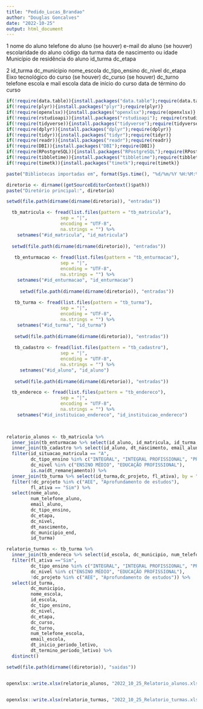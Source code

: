 ---
title: "Pedido_Lucas_Brandao"
author: "Douglas Goncalves"
date: "2022-10-25"
output: html_document
---
1
nome do aluno
telefone do aluno (se houver)
e-mail do aluno (se houver)
escolaridade do aluno
código da turma
data de nascimento ou idade
Município de residência do aluno
id_turma
dc_etapa

2
id_turma
dc_municipio
nome_escola
dc_tipo_ensino
dc_nivel
dc_etapa
Eixo tecnológico do curso (se houver)
dc_curso (se houver)
dc_turno
telefone escola
e mail escola
data de início do curso
data de término do curso

```{r BIBLIOTECA}
if(!require(data.table)){install.packages("data.table");require(data.table)}
if(!require(plyr)){install.packages("plyr");require(plyr)}
if(!require(openxlsx)){install.packages("openxlsx");require(openxlsx)}
if(!require(rstudioapi)){install.packages("rstudioapi"); require(rstudioapi)}
if(!require(tidyverse)){install.packages("tidyverse");require(tidyverse)}
if(!require(dplyr)){install.packages("dplyr");require(dplyr)}
if(!require(tidyr)){install.packages("tidyr");require(tidyr)}
if(!require(readr)){install.packages("readr");require(readr)}
if(!require(DBI)){install.packages("DBI");require(DBI)}
if(!require(RPostgreSQL)){install.packages("RPostgreSQL");require(RPostgreSQL)}
if(!require(tibbletime)){install.packages("tibbletime");require(tibbletime)}
if(!require(timetk)){install.packages("timetk");require(timetk)}

paste("Bibliotecas importadas em", format(Sys.time(), "%d/%m/%Y %H:%M:%S")) #essa parte me retorna QUANDO a biblioteca foi importada

```

```{r DIRETORIO}

diretorio <- dirname((getSourceEditorContext()$path))
paste("Diretório principal:", diretorio)

```

```{r ENTRADAS}

setwd(file.path(dirname(dirname(diretorio)), "entradas")) 

  tb_matricula <- fread(list.files(pattern = "tb_matricula"),
                    sep = "|",
                    encoding = "UTF-8",
                    na.strings = "") %>% 
    setnames("#id_matricula", "id_matricula")
  
  setwd(file.path(dirname(dirname(diretorio)), "entradas")) 
  
   tb_enturmacao <- fread(list.files(pattern = "tb_enturmacao"),
                    sep = "|",
                    encoding = "UTF-8",
                    na.strings = "") %>% 
    setnames("#id_enturmacao", "id_enturmacao")
   
     setwd(file.path(dirname(dirname(diretorio)), "entradas")) 
  
   tb_turma <- fread(list.files(pattern = "tb_turma"),
                    sep = "|",
                    encoding = "UTF-8",
                    na.strings = "") %>% 
    setnames("#id_turma", "id_turma")
   
   setwd(file.path(dirname(dirname(diretorio)), "entradas")) 
  
   tb_cadastro <- fread(list.files(pattern = "tb_cadastro"),
                    sep = "|",
                    encoding = "UTF-8",
                    na.strings = "") %>% 
     setnames("#id_aluno", "id_aluno")
   
   setwd(file.path(dirname(dirname(diretorio)), "entradas")) 

  tb_endereco <- fread(list.files(pattern = "tb_endereco"),
                    sep = "|",
                    encoding = "UTF-8",
                    na.strings = "") %>% 
    setnames("#id_instituicao_endereco", "id_instituicao_endereco")

   
```

```{r TRANSFORMAÇÃO}

relatorio_alunos <- tb_matricula %>% 
  inner_join(tb_enturmacao %>% select(id_aluno, id_matricula, id_turma, nome_turma, id_curso, dc_curso, dt_remanejamento), by = c("id_aluno", "id_matricula")) %>% 
  inner_join(tb_cadastro %>% select(id_aluno, dt_nascimento, email_aluno, num_telefone_aluno, dc_municipio_end), by = "id_aluno") %>% 
  filter(id_situacao_matricula == "A", 
         dc_tipo_ensino %in% c("INTEGRAL", "INTEGRAL PROFISSIONAL", "PROFISSIONAL"),
         dc_nivel %in% c("ENSINO MÉDIO", "EDUCAÇÃO PROFISSIONAL"),
         is.na(dt_remanejamento)) %>% 
  inner_join(tb_turma %>% select(id_turma,dc_projeto, fl_ativa), by = "id_turma") %>% 
  filter(!dc_projeto %in% c("AEE", "Aprofundamento de estudos"),
         fl_ativa == "Sim") %>% 
  select(nome_aluno,
         num_telefone_aluno,
         email_aluno,
         dc_tipo_ensino,
         dc_etapa,
         dc_nivel,
         dt_nascimento,
         dc_municipio_end,
         id_turma)

relatorio_turmas <- tb_turma %>% 
  inner_join(tb_endereco %>% select(id_escola, dc_municipio, num_telefone_escola, email_escola, nome_escola, id_endereco), by = c("id_escola", "id_endereco")) %>% 
  filter(fl_ativa =="Sim",
         dc_tipo_ensino %in% c("INTEGRAL", "INTEGRAL PROFISSIONAL", "PROFISSIONAL"),
         dc_nivel %in% c("ENSINO MÉDIO", "EDUCAÇÃO PROFISSIONAL"),
         !dc_projeto %in% c("AEE", "Aprofundamento de estudos")) %>% 
  select(id_turma,
         dc_municipio,
         nome_escola,
         id_escola,
         dc_tipo_ensino,
         dc_nivel,
         dc_etapa,
         dc_curso,
         dc_turno,
         num_telefone_escola,
         email_escola,
         dt_inicio_periodo_letivo,
         dt_termino_periodo_letivo) %>% 
  distinct()

```

```{r WORKBOOK}

setwd(file.path(dirname((diretorio)), "saidas")) 


openxlsx::write.xlsx(relatorio_alunos, "2022_10_25_Relatorio_alunos.xlsx")


openxlsx::write.xlsx(relatorio_turmas, "2022_10_25_Relatorio_turmas.xlsx")


```

